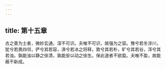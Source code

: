 ```yaml
---
---
---
```

title: 第十五章
---







古之善为士者，微妙玄通，深不可识。夫唯不可识，故强为之容。豫兮若冬涉川，犹兮若畏四邻，俨兮其若容，涣兮若冰之将释，敦兮其若朴，旷兮其若谷，浑兮其若浊。孰能浊以静之徐清，孰能安以动之徐生。保此道者不欲盈。夫唯不盈，故能蔽不新成。